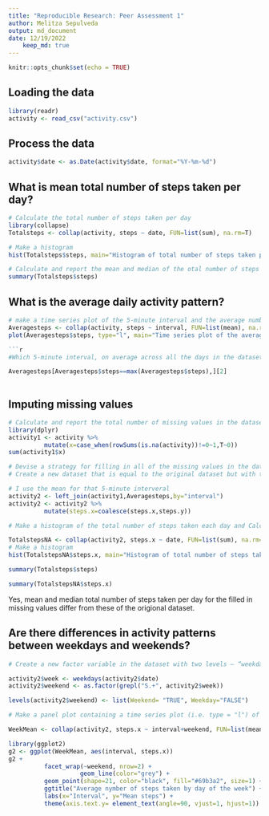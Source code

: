 ```yaml
---
title: "Reproducible Research: Peer Assessment 1"
author: Melitza Sepulveda
output: md_document
date: 12/19/2022
    keep_md: true
---
```

```r
knitr::opts_chunk$set(echo = TRUE)
```

## Loading the data
```r
library(readr)
activity <- read_csv("activity.csv")
```

## Process the data
```r
activity$date <- as.Date(activity$date, format="%Y-%m-%d")
```

## What is mean total number of steps taken per day?
```r
# Calculate the total number of steps taken per day
library(collapse)
Totalsteps <- collap(activity, steps ~ date, FUN=list(sum), na.rm=T)
```

```r
# Make a histogram
hist(Totalsteps$steps, main="Histogram of total number of steps taken per day", xlab="Total number of steps")
```
```r
# Calculate and report the mean and median of the otal number of steps taken per dapply
summary(Totalsteps$steps)
```

## What is the average daily activity pattern?
```r
# make a time series plot of the 5-minute interval and the average number of steps taken, averaged across all days.
Averagesteps <- collap(activity, steps ~ interval, FUN=list(mean), na.rm=T)
plot(Averagesteps$steps, type="l", main="Time series plot of the average number of steps take", xlab="Interval", ylab=" Mean steps")```

```r
#Which 5-minute interval, on average across all the days in the dataset contains the maximum number of steps?

Averagesteps[Averagesteps$steps==max(Averagesteps$steps),][2]
          
```

## Imputing missing values
```r
# Calculate and report the total number of missing values in the dataset (i.e. the total number of rows with NAs)
library(dplyr)
activity1 <- activity %>%
          mutate(x=case_when(rowSums(is.na(activity))!=0~1,T~0))
sum(activity1$x)
```

```r
# Devise a strategy for filling in all of the missing values in the dataset. The strategy does not need to be sophisticated. For example, you could use the mean/median for that day, or the mean for that 5-minute interval, etc.
# Create a new dataset that is equal to the original dataset but with the missing data filled in.

# I use the mean for that 5-minute interveral
activity2 <- left_join(activity1,Averagesteps,by="interval")
activity2 <- activity2 %>%
          mutate(steps.x=coalesce(steps.x,steps.y))

```
```r
# Make a histogram of the total number of steps taken each day and Calculate and report the mean and median total number of steps taken per day. Do these values differ from the estimates from the first part of the assignment? What is the impact of imputing missing data on the estimates of the total daily number of steps?

TotalstepsNA <- collap(activity2, steps.x ~ date, FUN=list(sum), na.rm=T)
# Make a histogram
hist(TotalstepsNA$steps.x, main="Histogram of total number of steps taken per day", xlab="Total number of steps")
```

```r
summary(Totalsteps$steps)
```

```r
summary(TotalstepsNA$steps.x)
```

Yes, mean and median total number of steps taken per day for the filled in missing values differ from these of the origional dataset.

## Are there differences in activity patterns between weekdays and weekends?
```r
# Create a new factor variable in the dataset with two levels – “weekday” and “weekend” indicating whether a given date is a weekday or weekend day.

activity2$week <- weekdays(activity2$date)
activity2$weekend <- as.factor(grepl("S.+", activity2$week))

levels(activity2$weekend) <- list(Weekend= "TRUE", Weekday="FALSE")

```
```r
# Make a panel plot containing a time series plot (i.e. type = "l") of the 5-minute interval (x-axis) and the average number of steps taken, averaged across all weekday days or weekend days (y-axis). See the README file in the GitHub repository to see an example of what this plot should look like using simulated data.

WeekMean <- collap(activity2, steps.x ~ interval+weekend, FUN=list(mean), na.rm=T)

library(ggplot2)
g2 <- ggplot(WeekMean, aes(interval, steps.x))
g2 +
          facet_wrap(~weekend, nrow=2) +
                    geom_line(color="grey") +
          geom_point(shape=21, color="black", fill="#69b3a2", size=1) +
          ggtitle("Average nymber of steps taken by day of the week") +
          labs(x="Interval", y="Mean steps") +
          theme(axis.text.y= element_text(angle=90, vjust=1, hjust=1))  # make the y lab vertical 


```
